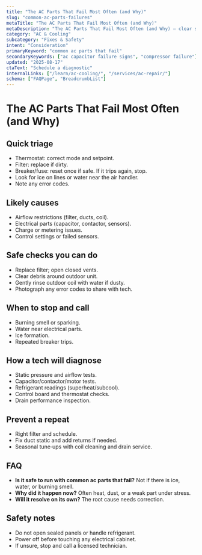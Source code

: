 ```yaml
---
title: "The AC Parts That Fail Most Often (and Why)"
slug: "common-ac-parts-failures"
metaTitle: "The AC Parts That Fail Most Often (and Why)"
metaDescription: "The AC Parts That Fail Most Often (and Why) — clear steps, practical detail, and when to call a pro in North Texas."
category: "AC & Cooling"
subcategory: "Fixes & Safety"
intent: "Consideration"
primaryKeyword: "common ac parts that fail"
secondaryKeywords: ["ac capacitor failure signs", "compressor failure"]
updated: "2025-08-17"
ctaText: "Schedule a diagnostic"
internalLinks: ["/learn/ac-cooling/", "/services/ac-repair/"]
schema: ["FAQPage", "BreadcrumbList"]
---
```


# The AC Parts That Fail Most Often (and Why)



## Quick triage
- Thermostat: correct mode and setpoint.
- Filter: replace if dirty.
- Breaker/fuse: reset once if safe. If it trips again, stop.
- Look for ice on lines or water near the air handler.
- Note any error codes.


## Likely causes
- Airflow restrictions (filter, ducts, coil).
- Electrical parts (capacitor, contactor, sensors).
- Charge or metering issues.
- Control settings or failed sensors.


## Safe checks you can do
- Replace filter; open closed vents.
- Clear debris around outdoor unit.
- Gently rinse outdoor coil with water if dusty.
- Photograph any error codes to share with tech.


## When to stop and call
- Burning smell or sparking.
- Water near electrical parts.
- Ice formation.
- Repeated breaker trips.


## How a tech will diagnose
- Static pressure and airflow tests.
- Capacitor/contactor/motor tests.
- Refrigerant readings (superheat/subcool).
- Control board and thermostat checks.
- Drain performance inspection.


## Prevent a repeat
- Right filter and schedule.
- Fix duct static and add returns if needed.
- Seasonal tune‑ups with coil cleaning and drain service.


## FAQ
- **Is it safe to run with common ac parts that fail?** Not if there is ice, water, or burning smell.
- **Why did it happen now?** Often heat, dust, or a weak part under stress.
- **Will it resolve on its own?** The root cause needs correction.


## Safety notes
- Do not open sealed panels or handle refrigerant.
- Power off before touching any electrical cabinet.
- If unsure, stop and call a licensed technician.
